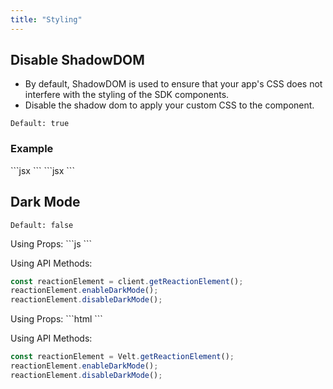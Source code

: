 ```yaml
---
title: "Styling"
---
```


## Disable ShadowDOM
- By default, ShadowDOM is used to ensure that your app's CSS does not interfere with the styling of the SDK components.
- Disable the shadow dom to apply your custom CSS to the component.

`Default: true`

### Example

<Tabs>

<Tab title="React / Next.js">
```jsx
<VeltInlineReactionsSection shadowDom={false} />
```

</Tab>

<Tab title="HTML">
```jsx
<velt-inline-reactions-section shadow-dom="false"></velt-inline-reactions-section>
```

</Tab>

</Tabs>


## Dark Mode

`Default: false`

<Tabs>

<Tab title="React / Next.js">
Using Props:
```js
<VeltInlineReactionsSection darkMode={true} />
```

Using API Methods:
```js
const reactionElement = client.getReactionElement();
reactionElement.enableDarkMode();
reactionElement.disableDarkMode();
```
</Tab>

<Tab title="HTML">
Using Props:
```html
<velt-inline-reactions-section dark-mode="true"></velt-inline-reactions-section>
```

Using API Methods:
```js
const reactionElement = Velt.getReactionElement();
reactionElement.enableDarkMode();
reactionElement.disableDarkMode();
```
</Tab>

</Tabs>